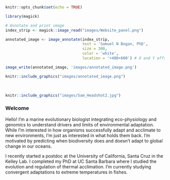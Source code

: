 ```r

knitr::opts_chunk$set(echo = TRUE)

library(magick)

```

```r

# Annotate and print image
index_strip <- magick::image_read("images/Website_panel.png")

annotated_image <- image_annotate(index_strip, 
                                  text = 'Samuel N Bogan, PhD', 
                                  size = 300, 
                                  color = 'white',
                                  location = '+400+600') # X and Y offsets from the top-left corner

image_write(annotated_image, 'images/annotated_image.png')

```

```r
knitr::include_graphics("images/annotated_image.png")
```

<br>
```r
knitr::include_graphics("images/Sam_Headshot2.jpg")
```

### Welcome <a id="about_me"></a>

Hello! I'm a marine evolutionary biologist integrating eco-physiology and genomics to understand drivers and limits of environmental adaptation. While I'm interested in how organisms successfully adapt and acclimate to new environments, I'm just as interested in what holds them back. I'm motivated by predicting when biodiversity does and doesn't adapt to global change in our oceans. 

I recently started a postdoc at the University of California, Santa Cruz in the Kelley Lab. I completed my PhD at UC Santa Barbara where I studied the evolution and regulation of thermal acclimation. I'm currently studying convergent adaptations to extreme temperatures in fishes.

